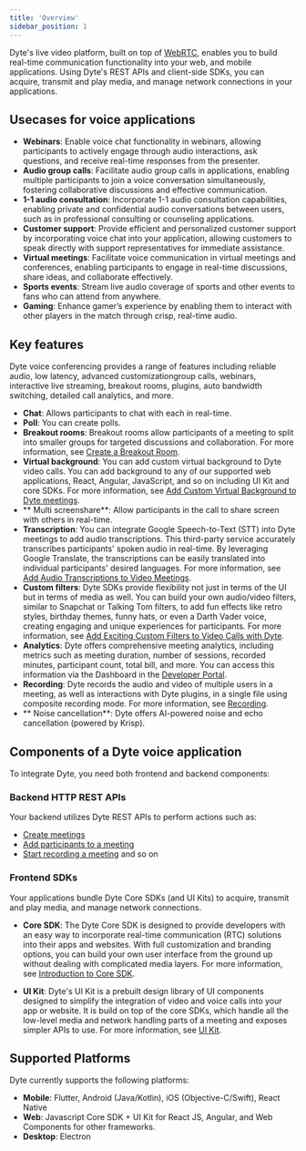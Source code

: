 ```yaml
---
title: 'Overview'
sidebar_position: 1
---
```


Dyte's live video platform, built on top of [WebRTC](https://dyte.io/blog/webrtc/), enables you to build real-time communication functionality into your web, and mobile applications. Using Dyte's REST APIs and client-side SDKs, you can acquire, transmit and play media, and manage network connections in your applications.

## Usecases for voice applications

- **Webinars**: Enable voice chat functionality in webinars, allowing participants to actively engage through audio interactions, ask questions, and receive real-time responses from the presenter.
- **Audio group calls**: Facilitate audio group calls in applications, enabling multiple participants to join a voice conversation simultaneously, fostering collaborative discussions and effective communication.
- **1-1 audio consultation**: Incorporate 1-1 audio consultation capabilities, enabling private and confidential audio conversations between users, such as in professional consulting or counseling applications.
- **Customer support**: Provide efficient and personalized customer support by incorporating voice chat into your application, allowing customers to speak directly with support representatives for immediate assistance.
- **Virtual meetings**: Facilitate voice communication in virtual meetings and conferences, enabling participants to engage in real-time discussions, share ideas, and collaborate effectively.
- **Sports events**: Stream live audio coverage of sports and other events to fans who can attend from anywhere.
- **Gaming**: Enhance gamer’s experience by enabling them to interact with other players in the match through crisp, real-time audio.

## Key features

Dyte voice conferencing provides a range of features including reliable audio, low latency, advanced customizationgroup calls, webinars, interactive live streaming, breakout rooms, plugins, auto bandwidth switching, detailed call analytics, and more.

- **Chat**: Allows participants to chat with each in real-time.
- **Poll**: You can create polls.
- **Breakout rooms**: Breakout rooms allow participants of a meeting to split into smaller groups for targeted discussions and collaboration. For more information, see [Create a Breakout Room](/guides/breakoutroom/create-breakout-rooms).
- **Virtual background**: You can add custom virtual background to Dyte video calls. You can add background to any of our supported web applications, React, Angular, JavaScript, and so on including UI Kit and core SDKs. For more information, see [Add Custom Virtual Background to Dyte meetings](/guides/customization/add-virtual-background).
- ** Multi screenshare**: Allow participants in the call to share screen with others in real-time.
- **Transcription**: You can integrate Google Speech-to-Text (STT) into Dyte meetings to add audio transcriptions. This third-party service accurately transcribes participants' spoken audio in real-time. By leveraging Google Translate, the transcriptions can be easily translated into individual participants' desired languages. For more information, see [Add Audio Transcriptions to Video Meetings](https://dyte.io/blog/audio-transcriptions-video-meeting/).
- **Custom filters**: Dyte SDKs provide flexibility not just in terms of the UI but in terms of media as well. You can build your own audio/video filters, similar to Snapchat or Talking Tom filters, to add fun effects like retro styles, birthday themes, funny hats, or even a Darth Vader voice, creating engaging and unique experiences for participants. For more information, see [Add Exciting Custom Filters to Video Calls with Dyte](https://dyte.io/blog/streams-blog/).
- **Analytics**: Dyte offers comprehensive meeting analytics, including metrics such as meeting duration, number of sessions, recorded minutes, participant count, total bill, and more. You can access this information via the Dashboard in the [Developer Portal](https://dev.dyte.io/dashboard).
- **Recording**: Dyte records the audio and video of multiple users in a meeting, as well as interactions with Dyte plugins, in a single file using composite recording mode. For more information, see [Recording](/guides/recording).
- ** Noise cancellation**: Dyte offers AI-powered noise and echo cancellation (powered by Krisp).

## Components of a Dyte voice application

To integrate Dyte, you need both frontend and backend components:

### Backend HTTP REST APIs

Your backend utilizes Dyte REST APIs to perform actions such as:

- [Create meetings](/api#/operations/create_meeting)
- [Add participants to a meeting](/api#/operations/add_participant)
- [Start recording a meeting](/api#/operations/start_recording) and so on

### Frontend SDKs

Your applications bundle Dyte Core SDKs (and UI Kits) to acquire, transmit and play media, and manage network connections.

- **Core SDK**: The Dyte Core SDK is designed to provide developers with an easy way to incorporate real-time communication (RTC) solutions into their apps and websites. With full customization and branding options, you can build your own user interface from the ground up without dealing with complicated media layers. For more information, see [Introduction to Core SDK](/web-core/Introduction).

- **UI Kit**: Dyte's UI Kit is a prebuilt design library of UI components designed to simplify the integration of video and voice calls into your app or website. It is build on top of the core SDKs, which handle all the low-level media and network handling parts of a meeting and exposes simpler APIs to use. For more information, see [UI Kit](/react-ui-kit).

## Supported Platforms

Dyte currently supports the following platforms:

- **Mobile**: Flutter, Android (Java/Kotlin), iOS (Objective-C/Swift), React Native
- **Web**: Javascript Core SDK + UI Kit for React JS, Angular, and Web Components for other frameworks.
- **Desktop**: Electron
